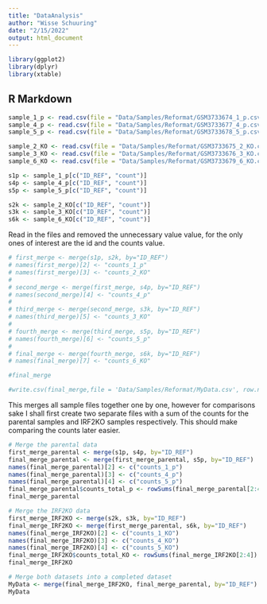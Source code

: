 ```yaml
---
title: "DataAnalysis"
author: "Wisse Schuuring"
date: "2/15/2022"
output: html_document
---
```


```r

library(ggplot2)
library(dplyr)
library(xtable)


```

## R Markdown




```r

sample_1_p <- read.csv(file = "Data/Samples/Reformat/GSM3733674_1_p.csv", header=T)
sample_4_p <- read.csv(file = "Data/Samples/Reformat/GSM3733677_4_p.csv", header=T)
sample_5_p <- read.csv(file = "Data/Samples/Reformat/GSM3733678_5_p.csv", header=T)

sample_2_KO <- read.csv(file = "Data/Samples/Reformat/GSM3733675_2_KO.csv", header=T)
sample_3_KO <- read.csv(file = "Data/Samples/Reformat/GSM3733676_3_KO.csv", header=T)
sample_6_KO <- read.csv(file = "Data/Samples/Reformat/GSM3733679_6_KO.csv", header=T)

s1p <- sample_1_p[c("ID_REF", "count")]
s4p <- sample_4_p[c("ID_REF", "count")]
s5p <- sample_5_p[c("ID_REF", "count")]

s2k <- sample_2_KO[c("ID_REF", "count")]
s3k <- sample_3_KO[c("ID_REF", "count")]
s6k <- sample_6_KO[c("ID_REF", "count")]
```

Read in the files and removed the unnecessary value value, for the only ones of interest are the id and the counts value.

```r

# first_merge <- merge(s1p, s2k, by="ID_REF")
# names(first_merge)[2] <- "counts_1_p"
# names(first_merge)[3] <- "counts_2_KO"
# 
# second_merge <- merge(first_merge, s4p, by="ID_REF")
# names(second_merge)[4] <- "counts_4_p"
# 
# third_merge <- merge(second_merge, s3k, by="ID_REF")
# names(third_merge)[5] <- "counts_3_KO"
# 
# fourth_merge <- merge(third_merge, s5p, by="ID_REF")
# names(fourth_merge)[6] <- "counts_5_p"
# 
# final_merge <- merge(fourth_merge, s6k, by="ID_REF")
# names(final_merge)[7] <- "counts_6_KO"

#final_merge

#write.csv(final_merge,file = 'Data/Samples/Reformat/MyData.csv', row.names=F)

```

This merges all sample files together one by one, however for comparisons sake I shall first create two separate files with a sum of the counts for the parental samples and IRF2KO samples respectively. This should make comparing the counts later easier. 

```r
# Merge the parental data
first_merge_parental <- merge(s1p, s4p, by="ID_REF")
final_merge_parental <- merge(first_merge_parental, s5p, by="ID_REF")
names(final_merge_parental)[2] <- c("counts_1_p")
names(final_merge_parental)[3] <- c("counts_4_p")
names(final_merge_parental)[4] <- c("counts_5_p")
final_merge_parental$counts_total_p <- rowSums(final_merge_parental[2:4])
final_merge_parental

# Merge the IRF2KO data
first_merge_IRF2KO <- merge(s2k, s3k, by="ID_REF")
final_merge_IRF2KO <- merge(first_merge_parental, s6k, by="ID_REF")
names(final_merge_IRF2KO)[2] <- c("counts_1_KO")
names(final_merge_IRF2KO)[3] <- c("counts_4_KO")
names(final_merge_IRF2KO)[4] <- c("counts_5_KO")
final_merge_IRF2KO$counts_total_KO <- rowSums(final_merge_IRF2KO[2:4])
final_merge_IRF2KO

# Merge both datasets into a completed dataset
MyData <- merge(final_merge_IRF2KO, final_merge_parental, by="ID_REF")
MyData
```